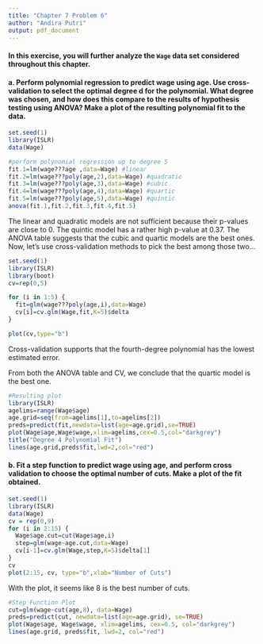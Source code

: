 ---
title: "Chapter 7 Problem 6"
author: "Andira Putri"
output: pdf_document
---

#### In this exercise, you will further analyze the `Wage` data set considered throughout this chapter.

#### a. Perform polynomial regression to predict wage using age. Use cross-validation to select the optimal degree d for the polynomial. What degree was chosen, and how does this compare to the results of hypothesis testing using ANOVA? Make a plot of the resulting polynomial fit to the data.

```{r}
set.seed(1)
library(ISLR)
data(Wage)

#perform polynomial regression up to degree 5
fit.1=lm(wage???age ,data=Wage) #linear
fit.2=lm(wage???poly(age,2),data=Wage) #quadratic  
fit.3=lm(wage???poly(age,3),data=Wage) #cubic
fit.4=lm(wage???poly(age,4),data=Wage) #quartic
fit.5=lm(wage???poly(age,5),data=Wage) #quintic
anova(fit.1,fit.2,fit.3,fit.4,fit.5)
```

The linear and quadratic models are not sufficient because their p-values are close to 0. The quintic model has a rather high p-value at 0.37. The ANOVA table suggests that the cubic and quartic models are the best ones. Now, let's use cross-validation methods to pick the best among those two...

```{r}
set.seed(1)
library(ISLR)
library(boot)
cv=rep(0,5)

for (i in 1:5) {
  fit=glm(wage???poly(age,i),data=Wage)
  cv[i]=cv.glm(Wage,fit,K=5)$delta
}

plot(cv,type="b")
```

Cross-validation supports that the fourth-degree polynomial has the lowest estimated error.

From both the ANOVA table and CV, we conclude that the quartic model is the best one.

```{r}
#Resulting plot
library(ISLR)
agelims=range(Wage$age)
age.grid=seq(from=agelims[1],to=agelims[2])
preds=predict(fit,newdata=list(age=age.grid),se=TRUE)
plot(Wage$age,Wage$wage,xlim=agelims,cex=0.5,col="darkgrey")
title("Degree 4 Polynomial Fit")
lines(age.grid,preds$fit,lwd=2,col="red")

```

#### b. Fit a step function to predict wage using age, and perform cross validation to choose the optimal number of cuts. Make a plot of the fit obtained.

```{r}
set.seed(1)
library(ISLR)
data(Wage)
cv = rep(0,9)
for (i in 2:15) {
  Wage$age.cut=cut(Wage$age,i)
  step=glm(wage~age.cut,data=Wage)
  cv[i-1]=cv.glm(Wage,step,K=5)$delta[1]
}
cv
plot(2:15, cv, type="b",xlab="Number of Cuts")
```


With the plot, it seems like 8 is the best number of cuts.

```{r}
#Step Function Plot
cut=glm(wage~cut(age,8), data=Wage)
preds=predict(cut, newdata=list(age=age.grid), se=TRUE)
plot(Wage$age, Wage$wage, xlim=agelims, cex=0.5, col="darkgrey")
lines(age.grid, preds$fit, lwd=2, col="red")
```